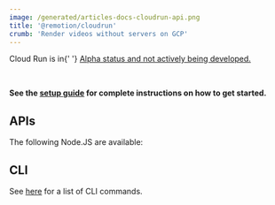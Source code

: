 ```yaml
---
image: /generated/articles-docs-cloudrun-api.png
title: '@remotion/cloudrun'
crumb: 'Render videos without servers on GCP'
---
```


<ExperimentalBadge>
	<p>
		Cloud Run is in{' '}
		<a href="/docs/cloudrun/status">
			Alpha status and not actively being developed.
		</a>
	</p>
</ExperimentalBadge>


<Installation pkg="@remotion/cloudrun" />
<br />

**See the [setup guide](/docs/cloudrun/setup) for complete instructions on how to get started.**

## APIs

The following Node.JS are available:

<TableOfContents />

## CLI

See [here](/docs/cloudrun/cli) for a list of CLI commands.
